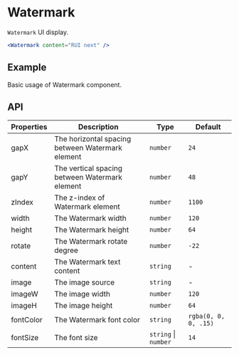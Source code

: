 # Watermark

`Watermark` UI display.

```jsx
<Watermark content="RUI next" />
```

## Example

Basic usage of Watermark component.

<Demo src="../../components/watermark/demo/Example.tsx" />

## API

Properties | Description | Type | Default
------------|------------|------|--------
| gapX      | The horizontal spacing between Watermark element | `number` | `24` |
| gapY      | The vertical spacing between Watermark element | `number` | `48` |
| zIndex    | The z-index of Watermark element | `number` | `1100` |
| width     | The Watermark width | `number` | `120` |
| height    | The Watermark height | `number` | `64` |
| rotate    | The Watermark rotate degree | `number` | `-22` |
| content   | The Watermark text content | `string` | - |
| image     | The image source | `string` | - |
| imageW    | The image width | `number` | `120` |
| imageH    | The image height | `number` | `64` |
| fontColor | The Watermark font color | `string` | `rgba(0, 0, 0, .15)` |
| fontSize  | The font size | `string` \| `number` | `14` |
